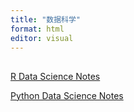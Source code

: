 ```yaml
---
title: "数据科学"
format: html
editor: visual
---
```


## 

[R Data Science Notes](https://wanganlin00.github.io/RDataScience/)

[Python Data Science Notes](https://wanganlin00.github.io/PythonDataScience/)

